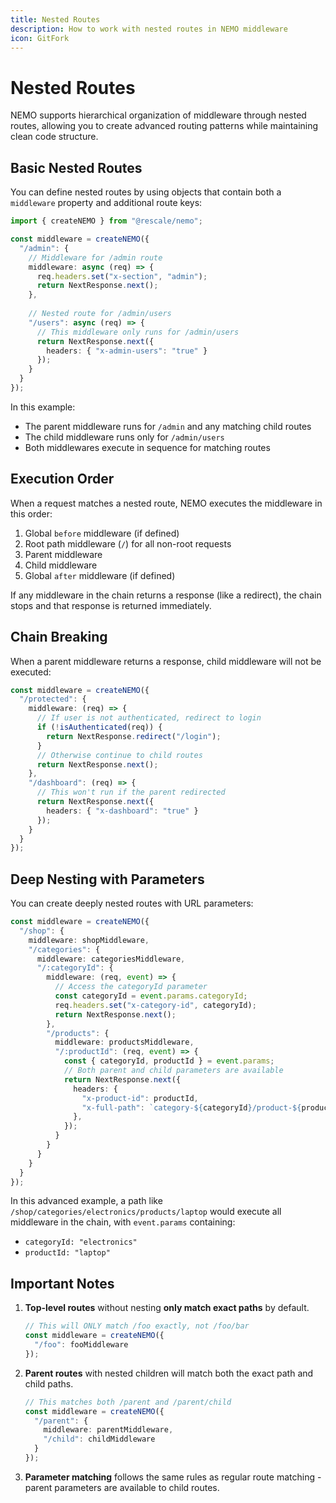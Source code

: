 ```yaml
---
title: Nested Routes
description: How to work with nested routes in NEMO middleware
icon: GitFork
---
```


# Nested Routes

NEMO supports hierarchical organization of middleware through nested routes, allowing you to create advanced routing patterns while maintaining clean code structure.

## Basic Nested Routes

You can define nested routes by using objects that contain both a `middleware` property and additional route keys:

```ts
import { createNEMO } from "@rescale/nemo";

const middleware = createNEMO({
  "/admin": {
    // Middleware for /admin route
    middleware: async (req) => {
      req.headers.set("x-section", "admin");
      return NextResponse.next();
    },
    
    // Nested route for /admin/users
    "/users": async (req) => {
      // This middleware only runs for /admin/users
      return NextResponse.next({ 
        headers: { "x-admin-users": "true" } 
      });
    }
  }
});
```

In this example:
- The parent middleware runs for `/admin` and any matching child routes
- The child middleware runs only for `/admin/users`
- Both middlewares execute in sequence for matching routes

## Execution Order

When a request matches a nested route, NEMO executes the middleware in this order:
1. Global `before` middleware (if defined)
2. Root path middleware (`/`) for all non-root requests
3. Parent middleware
4. Child middleware
5. Global `after` middleware (if defined)

<Callout type="info">
If any middleware in the chain returns a response (like a redirect), the chain stops and that response is returned immediately.
</Callout>

## Chain Breaking

When a parent middleware returns a response, child middleware will not be executed:

```ts
const middleware = createNEMO({
  "/protected": {
    middleware: (req) => {
      // If user is not authenticated, redirect to login
      if (!isAuthenticated(req)) {
        return NextResponse.redirect("/login");
      }
      // Otherwise continue to child routes
      return NextResponse.next();
    },
    "/dashboard": (req) => {
      // This won't run if the parent redirected
      return NextResponse.next({ 
        headers: { "x-dashboard": "true" } 
      });
    }
  }
});
```

## Deep Nesting with Parameters

You can create deeply nested routes with URL parameters:

```ts
const middleware = createNEMO({
  "/shop": {
    middleware: shopMiddleware,
    "/categories": {
      middleware: categoriesMiddleware,
      "/:categoryId": {
        middleware: (req, event) => {
          // Access the categoryId parameter
          const categoryId = event.params.categoryId;
          req.headers.set("x-category-id", categoryId);
          return NextResponse.next();
        },
        "/products": {
          middleware: productsMiddleware,
          "/:productId": (req, event) => {
            const { categoryId, productId } = event.params;
            // Both parent and child parameters are available
            return NextResponse.next({
              headers: {
                "x-product-id": productId,
                "x-full-path": `category-${categoryId}/product-${productId}`,
              },
            });
          }
        }
      }
    }
  }
});
```

In this advanced example, a path like `/shop/categories/electronics/products/laptop` would execute all middleware in the chain, with `event.params` containing:
- `categoryId: "electronics"`
- `productId: "laptop"`

## Important Notes

1. **Top-level routes** without nesting **only match exact paths** by default.
   ```ts
   // This will ONLY match /foo exactly, not /foo/bar
   const middleware = createNEMO({
     "/foo": fooMiddleware 
   });
   ```

2. **Parent routes** with nested children will match both the exact path and child paths.
   ```ts
   // This matches both /parent and /parent/child
   const middleware = createNEMO({
     "/parent": {
       middleware: parentMiddleware,
       "/child": childMiddleware
     }
   });
   ```

3. **Parameter matching** follows the same rules as regular route matching - parent parameters are available to child routes.
